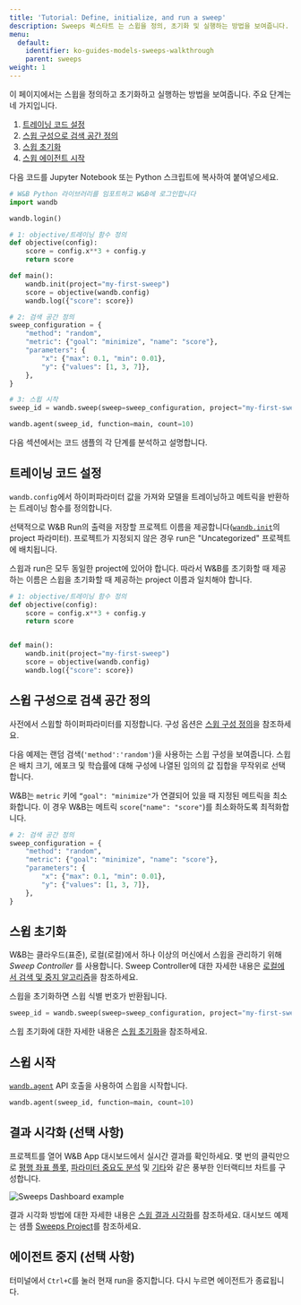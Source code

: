 ---
title: 'Tutorial: Define, initialize, and run a sweep'
description: Sweeps 퀵스타트 는 스윕을 정의, 초기화 및 실행하는 방법을 보여줍니다. 주요 단계는 다음과 같습니다.
menu:
  default:
    identifier: ko-guides-models-sweeps-walkthrough
    parent: sweeps
weight: 1
---

이 페이지에서는 스윕을 정의하고 초기화하고 실행하는 방법을 보여줍니다. 주요 단계는 네 가지입니다.

1. [트레이닝 코드 설정](#set-up-your-training-code)
2. [스윕 구성으로 검색 공간 정의](#define-the-search-space-with-a-sweep-configuration)
3. [스윕 초기화](#initialize-the-sweep)
4. [스윕 에이전트 시작](#start-the-sweep)

다음 코드를 Jupyter Notebook 또는 Python 스크립트에 복사하여 붙여넣으세요.

```python
# W&B Python 라이브러리를 임포트하고 W&B에 로그인합니다
import wandb

wandb.login()

# 1: objective/트레이닝 함수 정의
def objective(config):
    score = config.x**3 + config.y
    return score

def main():
    wandb.init(project="my-first-sweep")
    score = objective(wandb.config)
    wandb.log({"score": score})

# 2: 검색 공간 정의
sweep_configuration = {
    "method": "random",
    "metric": {"goal": "minimize", "name": "score"},
    "parameters": {
        "x": {"max": 0.1, "min": 0.01},
        "y": {"values": [1, 3, 7]},
    },
}

# 3: 스윕 시작
sweep_id = wandb.sweep(sweep=sweep_configuration, project="my-first-sweep")

wandb.agent(sweep_id, function=main, count=10)
```

다음 섹션에서는 코드 샘플의 각 단계를 분석하고 설명합니다.

## 트레이닝 코드 설정
`wandb.config`에서 하이퍼파라미터 값을 가져와 모델을 트레이닝하고 메트릭을 반환하는 트레이닝 함수를 정의합니다.

선택적으로 W&B Run의 출력을 저장할 프로젝트 이름을 제공합니다([`wandb.init`](/ko/ref/python/init)의 project 파라미터). 프로젝트가 지정되지 않은 경우 run은 "Uncategorized" 프로젝트에 배치됩니다.

<Note>
스윕과 run은 모두 동일한 project에 있어야 합니다. 따라서 W&B를 초기화할 때 제공하는 이름은 스윕을 초기화할 때 제공하는 project 이름과 일치해야 합니다.
</Note>

```python
# 1: objective/트레이닝 함수 정의
def objective(config):
    score = config.x**3 + config.y
    return score


def main():
    wandb.init(project="my-first-sweep")
    score = objective(wandb.config)
    wandb.log({"score": score})
```

## 스윕 구성으로 검색 공간 정의

사전에서 스윕할 하이퍼파라미터를 지정합니다. 구성 옵션은 [스윕 구성 정의](/ko/guides/models/sweeps/define-sweep-configuration/)을 참조하세요.

다음 예제는 랜덤 검색(`'method':'random'`)을 사용하는 스윕 구성을 보여줍니다. 스윕은 배치 크기, 에포크 및 학습률에 대해 구성에 나열된 임의의 값 집합을 무작위로 선택합니다.

W&B는 `metric` 키에 `“goal": "minimize"`가 연결되어 있을 때 지정된 메트릭을 최소화합니다. 이 경우 W&B는 메트릭 `score`(`"name": "score"`)를 최소화하도록 최적화합니다.

```python
# 2: 검색 공간 정의
sweep_configuration = {
    "method": "random",
    "metric": {"goal": "minimize", "name": "score"},
    "parameters": {
        "x": {"max": 0.1, "min": 0.01},
        "y": {"values": [1, 3, 7]},
    },
}
```

## 스윕 초기화

W&B는 클라우드(표준), 로컬(로컬)에서 하나 이상의 머신에서 스윕을 관리하기 위해 _Sweep Controller_ 를 사용합니다. Sweep Controller에 대한 자세한 내용은 [로컬에서 검색 및 중지 알고리즘](/ko/./local-controller)을 참조하세요.

스윕을 초기화하면 스윕 식별 번호가 반환됩니다.

```python
sweep_id = wandb.sweep(sweep=sweep_configuration, project="my-first-sweep")
```

스윕 초기화에 대한 자세한 내용은 [스윕 초기화](/ko/./initialize-sweeps)을 참조하세요.

## 스윕 시작

[`wandb.agent`](/ko/ref/python/agent) API 호출을 사용하여 스윕을 시작합니다.

```python
wandb.agent(sweep_id, function=main, count=10)
```

## 결과 시각화 (선택 사항)

프로젝트를 열어 W&B App 대시보드에서 실시간 결과를 확인하세요. 몇 번의 클릭만으로 [평행 좌표 플롯](/ko/guides/models/app/features/panels/parallel-coordinates), [파라미터 중요도 분석](/ko/guides/models/app/features/panels/parameter-importance) 및 [기타](/ko/guides/models/app/features/panels/)와 같은 풍부한 인터랙티브 차트를 구성합니다.

<Frame>
    <img src="/images/sweeps/quickstart_dashboard_example.png" alt="Sweeps Dashboard example"  />
</Frame>

결과 시각화 방법에 대한 자세한 내용은 [스윕 결과 시각화](/ko/./visualize-sweep-results)를 참조하세요. 대시보드 예제는 샘플 [Sweeps Project](https://wandb.ai/anmolmann/pytorch-cnn-fashion/sweeps/pmqye6u3)를 참조하세요.

## 에이전트 중지 (선택 사항)

터미널에서 `Ctrl+C`를 눌러 현재 run을 중지합니다. 다시 누르면 에이전트가 종료됩니다.
